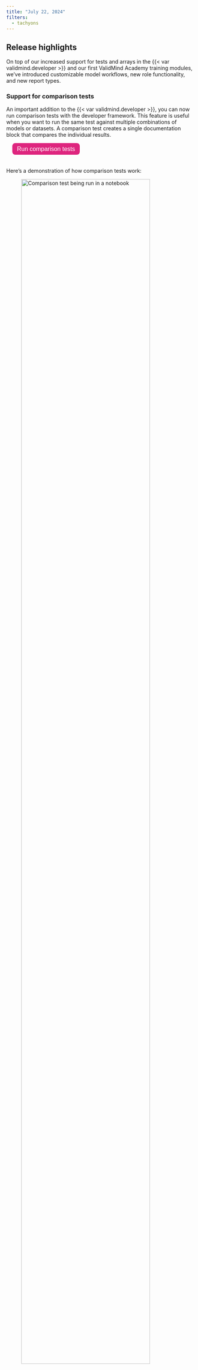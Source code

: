 ```yaml
---
title: "July 22, 2024"
filters:
  - tachyons
---
```


## Release highlights

On top of our increased support for tests and arrays in the {{< var validmind.developer >}} and our first ValidMind Academy training modules, we've introduced customizable model workflows, new role functionality, and new report types.

<!---
PR #123: Support for comparison tests
URL: https://github.com/validmind/developer-framework/pull/123
Labels: enhancement, highlight
--->
<!---
PR #125: Comparison tests notebook
URL: https://github.com/validmind/developer-framework/pull/125
Labels: enhancement
--->
### Support for comparison tests

:::: {.flex .flex-wrap .justify-around}

::: {.w-75-ns}

An important addition to the {{< var validmind.developer >}}, you can now run comparison tests with the developer framework. This feature is useful when you want to run the same test against multiple combinations of models or datasets. A comparison test creates a single documentation block that compares the individual results.

:::

::: {.w-25-ns}

<form method="get" action="/notebooks/how_to/run_tests/2_run_comparison_tests.html" target="_blank">
   <button type="submit" style="color: white; background-color: #de257e; border-radius: 8px; border: none; font-size: 16px; padding: 6.25px 12.5px; margin-left: 16px; margin-bottom: 20px;">Run comparison tests</button>
</form>

:::

::::

Here's a demonstration of how comparison tests work: 

![Comparison test being run in a notebook](comparison_test.gif){width=90% fig-alt="An animated GIF showing a comparison test being run in a notebook." class="screenshot"}

<!-- <video src="comparison_test.mp4" controls alt="A video that demonstrates how you can create new user groups under Settings > Groups." style="width: 80%; border: 1px solid #000; box-shadow: 5px 5px 5px #ccc, -5px 5px 5px #ccc; border-radius: 5px;">
  Your browser does not support the video tag.
</video> --> 

::: {.column-margin}
The updated `run_test()` function allows you to pass an `input_grid` which runs a test for all combinations of inputs.
:::


:::: {.flex .flex-wrap .justify-around}

::: {.w-40-ns}

#### Input grid example

```python
input_grid = {
    "model": ["XGBoost"],
    "dataset": ["train_dataset", "test_dataset"],
}
```

A test runs once for each of the following input groups:

```python
{
"model": "XGBoost",
"dataset": "train_dataset"
}

{
"model": "XGBoost",
"dataset": "test_dataset"
}
```

:::

::: {.w-50-ns}

#### Example function calls

```python
from validmind.tests import run_test

input_grid = {
    "model": ["XGBoost"],
    "dataset": ["train_dataset", "test_dataset"],
}

result = run_test(
    "validmind.model_validation.sklearn.ClassifierPerformance",
    input_grid,
)

result = run_test(
    "validmind.model_validation.sklearn.ConfusionMatrix",
    input_grid,
)

result = run_test(
    "validmind.model_validation.sklearn.ROCCurve",
    input_grid,
)
```

:::

::::


<!---
PR #209: "Model Workflows" section in Guides
URL: https://github.com/validmind/documentation/pull/209
Labels: documentation
--->
### Customizable model workflows

You can now manage lifecycle processes within your ValidMind Platform UI setup using customizable model workflows. 


:::: {.flex .flex-wrap .justify-around}

::: {.w-70-ns}
- You use these workflows to match your organizational needs for overseeing model development, validation, or implementation activities.
- A default workflow is provided for you as suggestion.

:::

::: {.w-30-ns}

<form method="get" action="/guide/model-workflows/set-up-model-workflows.html" target="_blank">
   <button type="submit" style="color: white; background-color: #de257e; border-radius: 8px; border: none; font-size: 16px; padding: 6.25px 12.5px; margin-left: 16px; margin-bottom: 20px;">Set up model workflows</button>
</form>
:::

::::

Here's a demonstration of how the user interface lets you configure a model workflow: 

![Workflow step configuration](/guide/model-workflows/configure-steps.gif){fig-alt="A gif workflow step configuration" class="screenshot"}

## Enhancements

<!---
PR #127: [SC-5175] Enhance add extra column to support 2d arrays
URL: https://github.com/validmind/developer-framework/pull/127
Labels: enhancement
--->
### Support for 2D arrays in `add_extra_column`

With enhancements to the `VMDataset` class, the [`add_extra_column`](/validmind/validmind/vm_models.html#VMDataset.add_extra_column) method now supports adding 2D arrays as single columns in the dataset's DataFrame. These changes ensure that 2D arrays are stored in a single column without altering the DataFrame structure. 

**For example:**

```python 
import numpy as np
import pandas as pd

# sample DataFrame
df = pd.DataFrame({
    'A': [1, 2, 3],
    'B': [4, 5, 6]
})

# sample 2D array
array_2d = np.array([
    [1, 2],
    [3, 4],
    [5, 6]
])

vm_dataset = vm.init_dataset(
    dataset=df,
    input_id=dummy_ds
)

vm_dataset.add_extra_columns(
    "dummy_column",
    array_2d
)
```

<!---
PR #834: John6797/sc 5172/test result interpretations and risk assessment
URL: https://github.com/validmind/frontend/pull/834
Labels: enhancement
--->
<!-- NR Commented out as AI features are mentioned and there's not enough info here. -->
<!-- ### Test result interpretations and risk assessment

We expanded support for figures and plots when using ValidMind AI interpretations and risk assessments. -->




:::: {.flex .flex-wrap .justify-around}

::: {.w-40-ns}

<!---
PR #824: [SC-5146] add new role modal
URL: https://github.com/validmind/frontend/pull/824
Labels: enhancement
--->

### Add new role functionality

Users with the `Create Role` permission can now add a new role under **Settings**.

<form method="get" action="/guide/configuration/manage-roles.html" target="_blank">
   <button type="submit" style="color: white; background-color: #de257e; border-radius: 8px; border: none; font-size: 16px; padding: 6.25px 12.5px; margin-left: 16px; margin-bottom: 20px;">Manage roles</button>
</form>

<form method="get" action="/guide/configuration/manage-permissions.html" target="_blank">
   <button type="submit" style="color: white; background-color: #de257e; border-radius: 8px; border: none; font-size: 16px; padding: 6.25px 12.5px; margin-left: 16px; margin-bottom: 20px;">Manage permissions</button>
</form>

:::

::: {.w-50-ns}

<!---
PR #820: Added new report types
URL: https://github.com/validmind/frontend/pull/820
Labels: enhancement
--->
### New report types

We added a number of new report types:

- Number of models by business unit and tier
- Number of models by status
- Avgerage number of days models spend in a status
- Models by number of findings

<form method="get" action="/guide/model-validation/view-reports.html" target="_blank">
   <button type="submit" style="color: white; background-color: #de257e; border-radius: 8px; border: none; font-size: 16px; padding: 6.25px 12.5px; margin-left: 16px; margin-bottom: 20px;">View reports</button>
</form>

:::

::::

## Bug fixes

<!---
PR #229: Updated test descriptions 
URL: https://github.com/validmind/documentation/pull/229
Labels: bug
--->
### Updated test descriptions

:::: {.flex .flex-wrap .justify-around}

::: {.w-80-ns}

We fixed a number of missing test descriptions that were caused by a scripting issue.
:::

::: {.w-20-ns}

<form method="get" action="/developer/model-testing/test-descriptions.html" target="_blank">
   <button type="submit" style="color: white; background-color: #de257e; border-radius: 8px; border: none; font-size: 16px; padding: 6.25px 12.5px; margin-left: 16px; margin-bottom: 20px;">Test descriptions</button>
</form>

:::

::::

## Documentation

<!---
PR #200: Create training collateral
URL: https://github.com/validmind/documentation/pull/200
Labels: documentation
--->
### New training collateral

We're introducing the first training modules that are part of our ValidMind Academy training program for:

:::: {.flex .flex-wrap .justify-around}

::: {.w-30-ns}

- Model developers
- Model validators
- Administrators
:::

::: {.w-70-ns}

::: {.callout title="Our training modules are **interactive**."}
They combine instructional content with our live product and are easy to use. 

[Try out ValidMind Academy {{< fa hand-point-right >}}](/training/training.qmd)
:::

:::

::::



